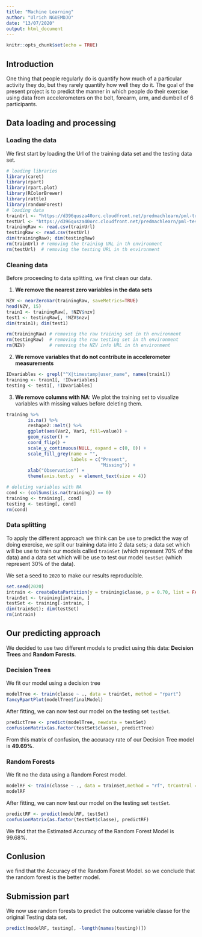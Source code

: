---
title: "Machine Learning"
author: "Ulrich NGUEMDJO"
date: "13/07/2020"
output: html_document
---

```{r setup, include=FALSE}
knitr::opts_chunk$set(echo = TRUE)
```

## Introduction

One thing that people regularly do is quantify how much of a particular activity they do, but they rarely quantify how well they do it. The goal of the present project is to predict the manner in which people do their exercise using data from accelerometers on the belt, forearm, arm, and dumbell of 6 participants.


## Data loading and processing

### Loading the data

We first start by loading the Url of the training data set and the testing data set. 

```{r, echo = TRUE}
# loading libraries
library(caret)
library(rpart)
library(rpart.plot)
library(RColorBrewer)
library(rattle)
library(randomForest)
# loading data
trainUrl <- "https://d396qusza40orc.cloudfront.net/predmachlearn/pml-training.csv"
testUrl <- "https://d396qusza40orc.cloudfront.net/predmachlearn/pml-testing.csv"
trainingRaw <- read.csv(trainUrl)
testingRaw <- read.csv(testUrl)
dim(trainingRaw); dim(testingRaw)
rm(trainUrl) # removing the training URL in th environment
rm(testUrl)  # removing the testing URL in th environment
```

### Cleaning data

Before proceeding to data splitting, we first clean our data.

1. **We remove the nearest zero variables in the data sets**

```{r, echo = TRUE}
NZV <- nearZeroVar(trainingRaw, saveMetrics=TRUE)
head(NZV, 15)
train1 <- trainingRaw[, !NZV$nzv]
test1 <- testingRaw[, !NZV$nzv]
dim(train1); dim(test1)

rm(trainingRaw) # removing the raw training set in th environment
rm(testingRaw)  # removing the raw testing set in th environment
rm(NZV)         # removing the NZV info URL in th environment
```

2. **We remove variables that do not contribute in accelerometer measurements**

```{r, echo = TRUE}
IDvariables <- grepl("^X|timestamp|user_name", names(train1))
training <- train1[, !IDvariables]
testing <- test1[, !IDvariables]
```

3. **We remove columns with NA**: We plot the training set to visualize variables with missing values before deleting them.

```{r, echo = TRUE}
training %>%
        is.na() %>%
        reshape2::melt() %>%
        ggplot(aes(Var2, Var1, fill=value)) + 
        geom_raster() + 
        coord_flip() +
        scale_y_continuous(NULL, expand = c(0, 0)) +
        scale_fill_grey(name = "", 
                        labels = c("Present", 
                                   "Missing")) +
        xlab("Observation") +
        theme(axis.text.y  = element_text(size = 4))
```

```{r, echo = TRUE}
# deleting variables with NA
cond <- (colSums(is.na(training)) == 0)
training <- training[, cond]
testing <- testing[, cond]
rm(cond)
```

### Data splitting

To apply the different approach we think can be use to predict the way of doing exercise, we split our training data into 2 data sets; a data set which will be use to train our models called `trainSet` (which represent 70\% of the data) and a data set which will be use to test our model `testSet` (which represent 30\% of the data).

We set a seed to `2020` to make our results reproducible.  

```{r, echo = TRUE}
set.seed(2020)
intrain <- createDataPartition(y = training$classe, p = 0.70, list = FALSE)
trainSet <- training[intrain, ]
testSet <- training[-intrain, ]
dim(trainSet); dim(testSet)
rm(intrain)
```

## Our predicting approach


We decided to use two different models to predict using this data: **Decision Trees** and **Random Forests**.

### Decision Trees

We fit our model using a decision tree

```{r, echo = TRUE}
modelTree <- train(classe ~ ., data = trainSet, method = "rpart")
fancyRpartPlot(modelTree$finalModel)
```

After fitting, we can now test our model on the testing set `testSet`.

```{r, echo = TRUE}
predictTree <- predict(modelTree, newdata = testSet)
confusionMatrix(as.factor(testSet$classe), predictTree)
```

From this matrix of confusion, the accuracy rate of our Decision Tree model is **49.69%**.

### Random Forests

We fit no the data using a Random Forest model.

```{r, echo = TRUE}
modelRF <- train(classe ~ ., data = trainSet,method = "rf", trControl = trainControl(method = "cv", 5), ntree = 250)
modelRF
```

After fitting, we can now test our model on the testing set `testSet`.

```{r, echo = TRUE}
predictRF <- predict(modelRF, testSet)
confusionMatrix(as.factor(testSet$classe), predictRF)
```

We find that the Estimated Accuracy of the Random Forest Model is 99.68%.


## Conlusion

we find that the Accuracy of the Random Forest Model. so we conclude that the random forest is the better model.

## Submission part

We now use random forests to predict the outcome variable classe for  the original Testing data set.


```{r, echo = TRUE}
predict(modelRF, testing[, -length(names(testing))])
```













